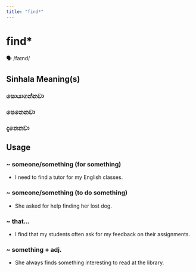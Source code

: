 ```yaml
---
title: "find*"
---
```


# find*

🗣️ /faɪnd/

## Sinhala Meaning(s)

### සොයාගන්නවා
### පෙනෙනවා
### දැනෙනවා

## Usage

### ~ someone/something (for something)

- I need to find a tutor for my English classes.


### ~ someone/something (to do something)

- She asked for help finding her lost dog.


### ~ that...

- I find that my students often ask for my feedback on their assignments.


### ~ something + adj.

- She always finds something interesting to read at the library.

